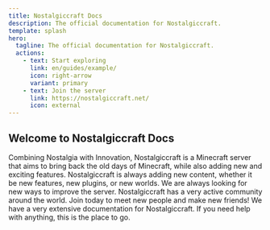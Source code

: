 ```yaml
---
title: Nostalgiccraft Docs
description: The official documentation for Nostalgiccraft.
template: splash
hero:
  tagline: The official documentation for Nostalgiccraft.
  actions:
    - text: Start exploring
      link: en/guides/example/
      icon: right-arrow
      variant: primary
    - text: Join the server
      link: https://nostalgiccraft.net/
      icon: external
---
```


## Welcome to Nostalgiccraft Docs

<CardGrid>
	<Card title="Play with innovation" icon="pen">
        Combining Nostalgia with Innovation, Nostalgiccraft is a Minecraft server that aims to bring back the old days of Minecraft, while also adding new and exciting features.
	</Card>
	<Card title="Adding new content" icon="add-document">
        Nostalgiccraft is always adding new content, whether it be new features, new plugins, or new worlds. We are always looking for new ways to improve the server.
	</Card>
	<Card title="Join the community" icon="puzzle">
        Nostalgiccraft has a very active community around the world. Join today to meet new people and make new friends!
    </Card>
	<Card title="Read the docs" icon="open-book">
        We have a very extensive documentation for Nostalgiccraft. If you need help with anything, this is the place to go.
	</Card>
</CardGrid>
